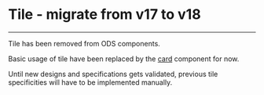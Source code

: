 
<Meta title="ODS Components/Tile" />

# Tile - migrate from v17 to v18
----

Tile has been removed from ODS components. <ods-badge size="sm" color="critical" icon="circle-xmark" label="Removed"></ods-badge>

Basic usage of tile have been replaced by the [card](?path=/docs/ods-components-card--documentation) component for now.

Until new designs and specifications gets validated, previous tile specificities will have to be implemented manually.
